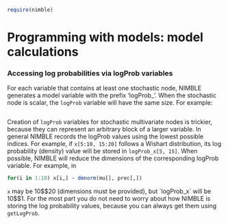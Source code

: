 

```r
require(nimble)
``` 

# Programming with models: model calculations

### Accessing log probabilities via logProb variables {#sec:access-log-prob}

For each variable that contains at least one stochastic node, NIMBLE generates a model variable with the
prefix  'logProb_'.  When the stochastic node is scalar, the
`logProb` variable will have the same size.  For example:

```r
``` 

Creation of `logProb` variables for stochastic multivariate nodes
is trickier, because they can represent an arbitrary block of a larger
variable.  In general NIMBLE records the logProb values using
the lowest possible indices.  For example, if `x[5:10, 15:20]`
follows a Wishart distribution, its log probability (density) value
will be stored in `logProb_x[5, 15]`.  When possible, NIMBLE will
reduce the dimensions of the corresponding logProb variable.  For
example, in

```r
for(i in 1:10) x[i,] ~ dmnorm(mu[], prec[,])
``` 

`x` may be 10$\times$20 (dimensions must be provided), but `logProb_x`
will be 10$\times$1.  For the most part you do not need to worry about
how NIMBLE is storing the log probability values, because you can
always get them using `getLogProb`.  
